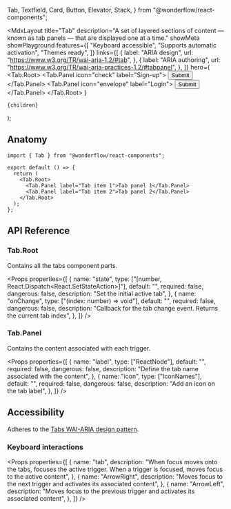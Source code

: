   Tab,
  Textfield,
  Card,
  Button,
  Elevator,
  Stack,
} from "@wonderflow/react-components";

  <MdxLayout
    title="Tab"
    description="A set of layered sections of content — known as tab panels — that are displayed one at a time."
    showMeta
    showPlayground
    features={[
      "Keyboard accessible",
      "Supports automatic activation",
      "Themes ready",
    ]}
    links={[
      {
        label: "ARIA design",
        url: "https://www.w3.org/TR/wai-aria-1.2/#tab",
      },
      {
        label: "ARIA authoring",
        url: "https://www.w3.org/TR/wai-aria-practices-1.2/#tabpanel",
      },
    ]}
    hero={
      <LiveArea>
        <Elevator resting={1}>
          <Card padding={false}>
            <Tab.Root>
              <Tab.Panel icon="check" label="Sign-up">
                <Card>
                  <Stack rowGap={24}>
                    <Textfield label="Name" type="text" />
                    <Textfield label="E-Mail" type="email" />
                    <Textfield
                      label="Password"
                      type="password"
                      autoComplete="new-password"
                      id="new-password"
                    />
                    <Button>Submit</Button>
                  </Stack>
                </Card>
              </Tab.Panel>
              <Tab.Panel icon="envelope" label="Login">
                <Card>
                  <Stack rowGap={24}>
                    <Textfield label="E-Mail" type="email" />
                    <Textfield
                      label="Password"
                      type="password"
                      autoComplete="new-password"
                      id="new-password"
                    />
                    <Button>Submit</Button>
                  </Stack>
                </Card>
              </Tab.Panel>
            </Tab.Root>
          </Card>
        </Elevator>
      </LiveArea>
    }
  >
    {children}
  </MdxLayout>
);

## Anatomy

```tsx highlight=1,5-8
import { Tab } from "@wonderflow/react-components";

export default () => {
  return (
    <Tab.Root>
      <Tab.Panel label="Tab item 1">Tab panel 1</Tab.Panel>
      <Tab.Panel label="Tab item 2">Tab panel 2</Tab.Panel>
    </Tab.Root>
  );
};
```

## API Reference

### Tab.Root

Contains all the tabs component parts.

<Props
  properties={[
    {
      name: "state",
      type: ["[number, React.Dispatch<React.SetStateAction<number>>]"],
      default: "",
      required: false,
      dangerous: false,
      description: "Set the initial active tab",
    },
    {
      name: "onChange",
      type: ["(index: number) => void"],
      default: "",
      required: false,
      dangerous: false,
      description:
        "Callback for the tab change event. Returns the current tab index",
    },
  ]}
/>

### Tab.Panel

Contains the content associated with each trigger.

<Props
  properties={[
    {
      name: "label",
      type: ["ReactNode"],
      default: "",
      required: false,
      dangerous: false,
      description: "Define the tab name associated with the content",
    },
    {
      name: "icon",
      type: ["IconNames"],
      default: "",
      required: false,
      dangerous: false,
      description: "Add an icon on the tab label",
    },
  ]}
/>

## Accessibility

Adheres to the [Tabs WAI-ARIA design pattern](https://www.w3.org/TR/wai-aria-practices-1.2/#tabpanel).

### Keyboard interactions

<Props
  properties={[
    {
      name: "tab",
      description:
        "When focus moves onto the tabs, focuses the active trigger. When a trigger is focused, moves focus to the active content",
    },
    {
      name: "ArrowRight",
      description:
        "Moves focus to the next trigger and activates its associated content",
    },
    {
      name: "ArrowLeft",
      description:
        "Moves focus to the previous trigger and activates its associated content",
    },
  ]}
/>
